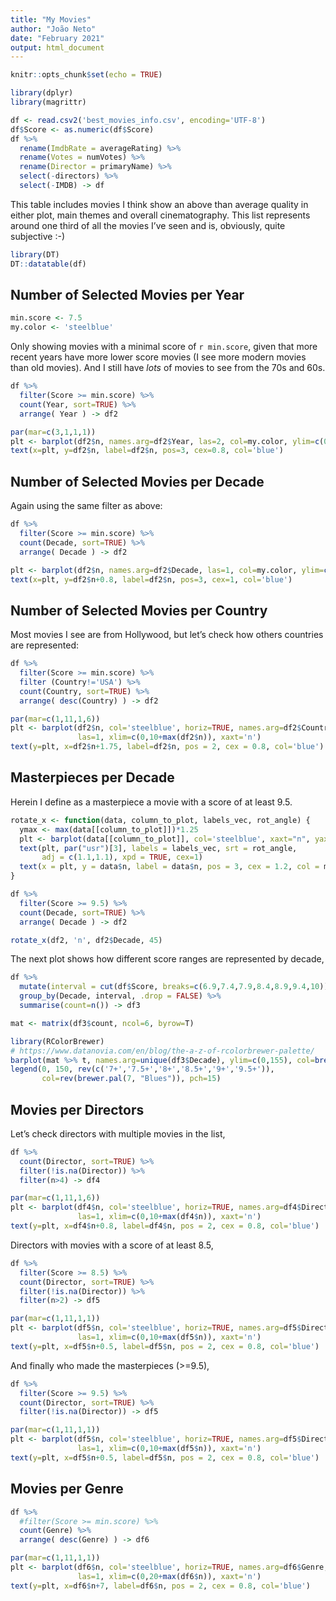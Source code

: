 ```yaml
---
title: "My Movies"
author: "João Neto"
date: "February 2021"
output: html_document
---
```


```r
knitr::opts_chunk$set(echo = TRUE)
```


```r
library(dplyr)
library(magrittr)
```


```r
df <- read.csv2('best_movies_info.csv', encoding='UTF-8')
df$Score <- as.numeric(df$Score)
df %>% 
  rename(ImdbRate = averageRating) %>% 
  rename(Votes = numVotes) %>% 
  rename(Director = primaryName) %>% 
  select(-directors) %>% 
  select(-IMDB) -> df
```

This table includes movies I think show an above than average quality in either plot, main themes and overall cinematography. This list represents around one third of all the movies I've seen and is, obviously, quite subjective :-)


```r
library(DT)
DT::datatable(df) 
```

## Number of Selected Movies per Year

```r
min.score <- 7.5
my.color <- 'steelblue'
```

Only showing movies with a minimal score of `r min.score`, given that more recent years have more lower score movies (I see more modern movies than old movies). And I still have *lots* of movies to see from the 70s and 60s.

```r
df %>% 
  filter(Score >= min.score) %>% 
  count(Year, sort=TRUE) %>% 
  arrange( Year ) -> df2

par(mar=c(3,1,1,1))
plt <- barplot(df2$n, names.arg=df2$Year, las=2, col=my.color, ylim=c(0,max(df2$n)*1.25), yaxt="n")
text(x=plt, y=df2$n, label=df2$n, pos=3, cex=0.8, col='blue')
```

## Number of Selected Movies per Decade

Again using the same filter as above:

```r
df %>% 
  filter(Score >= min.score) %>% 
  count(Decade, sort=TRUE) %>% 
  arrange( Decade ) -> df2

plt <- barplot(df2$n, names.arg=df2$Decade, las=1, col=my.color, ylim=c(0,max(df2$n)*1.25), yaxt="n")
text(x=plt, y=df2$n+0.8, label=df2$n, pos=3, cex=1, col='blue')
```

## Number of Selected Movies per Country

Most movies I see are from Hollywood, but let's check how others countries are represented:

```r
df %>% 
  filter(Score >= min.score) %>% 
  filter (Country!='USA') %>% 
  count(Country, sort=TRUE) %>% 
  arrange( desc(Country) ) -> df2

par(mar=c(1,11,1,6))
plt <- barplot(df2$n, col='steelblue', horiz=TRUE, names.arg=df2$Country, 
               las=1, xlim=c(0,10+max(df2$n)), xaxt='n')
text(y=plt, x=df2$n+1.75, label=df2$n, pos = 2, cex = 0.8, col='blue')
```

## Masterpieces per Decade

Herein I define as a masterpiece a movie with a score of at least 9.5.

```r
rotate_x <- function(data, column_to_plot, labels_vec, rot_angle) {
  ymax <- max(data[[column_to_plot]])*1.25
  plt <- barplot(data[[column_to_plot]], col='steelblue', xaxt="n", yaxt="n", ylim=c(0,ymax))
  text(plt, par("usr")[3], labels = labels_vec, srt = rot_angle, 
       adj = c(1.1,1.1), xpd = TRUE, cex=1) 
  text(x = plt, y = data$n, label = data$n, pos = 3, cex = 1.2, col = my.color)
}

df %>% 
  filter(Score >= 9.5) %>% 
  count(Decade, sort=TRUE) %>% 
  arrange( Decade ) -> df2

rotate_x(df2, 'n', df2$Decade, 45)
```

The next plot shows how different score ranges are represented by decade,

```r
df %>% 
  mutate(interval = cut(df$Score, breaks=c(6.9,7.4,7.9,8.4,8.9,9.4,10))) %>% 
  group_by(Decade, interval, .drop = FALSE) %>% 
  summarise(count=n()) -> df3

mat <- matrix(df3$count, ncol=6, byrow=T)

library(RColorBrewer)
# https://www.datanovia.com/en/blog/the-a-z-of-rcolorbrewer-palette/
barplot(mat %>% t, names.arg=unique(df3$Decade), ylim=c(0,155), col=brewer.pal(6, "Blues") )
legend(0, 150, rev(c('7+','7.5+','8+','8.5+','9+','9.5+')), 
       col=rev(brewer.pal(7, "Blues")), pch=15)
```

## Movies per Directors

Let's check directors with multiple movies in the list,

```r
df %>% 
  count(Director, sort=TRUE) %>% 
  filter(!is.na(Director)) %>% 
  filter(n>4) -> df4

par(mar=c(1,11,1,6))
plt <- barplot(df4$n, col='steelblue', horiz=TRUE, names.arg=df4$Director, 
               las=1, xlim=c(0,10+max(df4$n)), xaxt='n')
text(y=plt, x=df4$n+0.8, label=df4$n, pos = 2, cex = 0.8, col='blue')
```

Directors with movies with a score of at least 8.5,

```r
df %>% 
  filter(Score >= 8.5) %>% 
  count(Director, sort=TRUE) %>% 
  filter(!is.na(Director)) %>% 
  filter(n>2) -> df5

par(mar=c(1,11,1,1))
plt <- barplot(df5$n, col='steelblue', horiz=TRUE, names.arg=df5$Director, 
               las=1, xlim=c(0,10+max(df5$n)), xaxt='n')
text(y=plt, x=df5$n+0.5, label=df5$n, pos = 2, cex = 0.8, col='blue')
```

And finally who made the masterpieces (>=9.5),

```r
df %>% 
  filter(Score >= 9.5) %>% 
  count(Director, sort=TRUE) %>% 
  filter(!is.na(Director)) -> df5

par(mar=c(1,11,1,1))
plt <- barplot(df5$n, col='steelblue', horiz=TRUE, names.arg=df5$Director, 
               las=1, xlim=c(0,10+max(df5$n)), xaxt='n')
text(y=plt, x=df5$n+0.5, label=df5$n, pos = 2, cex = 0.8, col='blue')
```


## Movies per Genre

```r
df %>% 
  #filter(Score >= min.score) %>% 
  count(Genre) %>% 
  arrange( desc(Genre) ) -> df6

par(mar=c(1,11,1,1))
plt <- barplot(df6$n, col='steelblue', horiz=TRUE, names.arg=df6$Genre, 
               las=1, xlim=c(0,20+max(df6$n)), xaxt='n')
text(y=plt, x=df6$n+7, label=df6$n, pos = 2, cex = 0.8, col='blue')
```

